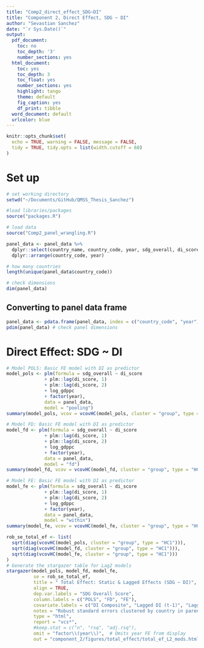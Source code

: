 ```yaml
---
title: "Comp2_direct_effect_SDG~DI"
title: "Component 2, Direct Effect, SDG ~ DI"
author: "Sevastian Sanchez"
date: "`r Sys.Date()`"
output:
  pdf_document:
    toc: no
    toc_depth: '3'
    number_sections: yes
  html_document:
    toc: yes
    toc_depth: 3
    toc_float: yes
    number_sections: yes
    highlight: tango
    theme: default
    fig_caption: yes
    df_print: tibble
  word_document: default
  urlcolor: blue
---
```


```r
knitr::opts_chunk$set(
  echo = TRUE, warning = FALSE, message = FALSE,
  tidy = TRUE, tidy.opts = list(width.cutoff = 60) 
)
```

# Set up 
```r
# set working directory
setwd("~/Documents/GitHub/QMSS_Thesis_Sanchez")

#load libraries/packages
source("packages.R")

# load data
source("Comp2_panel_wrangling.R")

panel_data <- panel_data %>% 
  dplyr::select(country_name, country_code, year, sdg_overall, di_score, log_gdppc, income_level_recoded) %>%
  dplyr::arrange(country_code, year)

# how many countries 
length(unique(panel_data$country_code)) 

# check dimensions
dim(panel_data) 
```

## Converting to panel data frame
```r
panel_data <- pdata.frame(panel_data, index = c("country_code", "year"))
pdim(panel_data) # check panel dimensions
```

# Direct Effect: SDG ~ DI
```r
# Model POLS: Basic FE model with DI as predictor
model_pols <- plm(formula = sdg_overall ~ di_score
              + plm::lag(di_score, 1) 
              + plm::lag(di_score, 2) 
              + log_gdppc 
              + factor(year),
              data = panel_data,
              model = "pooling")
summary(model_pols, vcov = vcovHC(model_pols, cluster = "group", type = "HC1"))

# Model FD: Basic FE model with DI as predictor
model_fd <- plm(formula = sdg_overall ~ di_score
              + plm::lag(di_score, 1) 
              + plm::lag(di_score, 2) 
              + log_gdppc 
              + factor(year),
              data = panel_data,
              model = "fd")
summary(model_fd, vcov = vcovHC(model_fd, cluster = "group", type = "HC1"))

# Model FE: Basic FE model with DI as predictor
model_fe <- plm(formula = sdg_overall ~ di_score
              + plm::lag(di_score, 1) 
              + plm::lag(di_score, 2)
              + log_gdppc 
              + factor(year),
              data = panel_data,
              model = "within")
summary(model_fe, vcov = vcovHC(model_fe, cluster = "group", type = "HC1"))
```

```r
rob_se_total_ef <- list(
  sqrt(diag(vcovHC(model_pols, cluster = "group", type = "HC1"))),
  sqrt(diag(vcovHC(model_fd, cluster = "group", type = "HC1"))),
  sqrt(diag(vcovHC(model_fe, cluster = "group", type = "HC1")))
)
# Generate the stargazer table for Lag2 models
stargazer(model_pols, model_fd, model_fe, 
          se = rob_se_total_ef,
          title = " Total Effect: Static & Lagged Effects (SDG ~ DI)",
          align = TRUE,
          dep.var.labels = "SDG Overall Score",
          column.labels = c("POLS", "FD", "FE"),
          covariate.labels = c("DI Composite", "Lagged DI (t-1)", "Lagged DI (t-2)", "Log(GDP per-capita)", "Intercept"),
          notes = "Robust standard errors clustered by country in parentheses",
          type = "html", 
          report = "vcs*", 
          #keep.stat = c("n", "rsq", "adj.rsq"),
          omit = "factor\\(year\\)",  # Omits year FE from display
          out = "component_2/figures/total_effect/total_ef_L2_mods.html")
```

